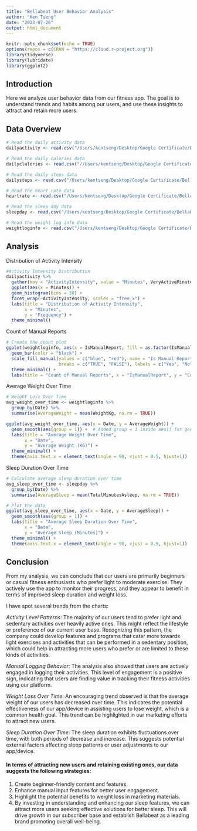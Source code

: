 ```yaml
---
title: "Bellabeat User Behavior Analysis"
author: "Ken Tseng"
date: "2023-07-26"
output: html_document
---
```


```r
knitr::opts_chunk$set(echo = TRUE)
options(repos = c(CRAN = "https://cloud.r-project.org"))
library(tidyverse)
library(lubridate)
library(ggplot2)
```


## Introduction
Here we analyze user behavior data from our fitness app. The goal is to understand trends and habits among our users, and use these insights to attract and retain more users.

## Data Overview
```r
# Read the daily activity data
dailyactivity <- read.csv("/Users/kentseng/Desktop/Google Certificate/Bellabeat_ Project_Fitabase Data /Bellabeat_User_Behavior_Analysis/csv_files/dailyActivity_merged.csv")

# Read the daily calories data
dailyclalories <- read.csv("//Users/kentseng/Desktop/Google Certificate/Bellabeat_ Project_Fitabase Data /Bellabeat_User_Behavior_Analysis/csv_files/dailyCalories_merged.csv")

# Read the daily steps data
dailysteps <- read.csv("/Users/kentseng/Desktop/Google Certificate/Bellabeat_ Project_Fitabase Data /Bellabeat_User_Behavior_Analysis/csv_files/dailySteps_merged.csv")

# Read the heart_rate data
heartrate <- read.csv("/Users/kentseng/Desktop/Google Certificate/Bellabeat_ Project_Fitabase Data /Bellabeat_User_Behavior_Analysis/csv_files/heartrate_seconds_merged.csv")

# Read the sleep day data
sleepday <- read.csv("/Users/kentseng/Desktop/Google Certificate/Bellabeat_ Project_Fitabase Data /Bellabeat_User_Behavior_Analysis/csv_files/update_sleepDay_merged.csv")

# Read the weight log info data
weightloginfo <- read.csv("/Users/kentseng/Desktop/Google Certificate/Bellabeat_ Project_Fitabase Data /Bellabeat_User_Behavior_Analysis/csv_files/update_weightLogInfo_merged.csv")
```

## Analysis
Distribution of Activity Intensity
```r
#Activity Intensity Distribution
dailyactivity %>%
  gather(key = "ActivityIntensity", value = "Minutes", VeryActiveMinutes, FairlyActiveMinutes, LightlyActiveMinutes, SedentaryMinutes) %>%
  ggplot(aes(x = Minutes)) +
  geom_histogram(bins = 30) +
  facet_wrap(~ActivityIntensity, scales = "free_x") +
  labs(title = "Distribution of Activity Intensity", 
       x = "Minutes", 
       y = "Frequency") +
  theme_minimal()
```

Count of Manual Reports
```r
# Create the count plot
ggplot(weightloginfo, aes(x = IsManualReport, fill = as.factor(IsManualReport))) +
  geom_bar(color = "black") +
  scale_fill_manual(values = c("blue", "red"), name = "Is Manual Report",
                    breaks = c("TRUE", "FALSE"), labels = c("Yes", "No")) +
  theme_minimal() +
  labs(title = "Count of Manual Reports", x = "IsManualReport", y = "Count")  
```

Average Weight Over Time
```r
# Weight Loss Over Time
avg_weight_over_time <- weightloginfo %>% 
  group_by(Date) %>% 
  summarise(AverageWeight = mean(WeightKg, na.rm = TRUE))

ggplot(avg_weight_over_time, aes(x = Date, y = AverageWeight)) + 
  geom_smooth(aes(group = 1)) +  # Added group = 1 inside aes() for geom_smooth
  labs(title = "Average Weight Over Time", 
       x = "Date", 
       y = "Average Weight (KG)") +
  theme_minimal() + 
  theme(axis.text.x = element_text(angle = 90, vjust = 0.5, hjust=1))
```

Sleep Duration Over Time
```r
# Calculate average sleep duration over time
avg_sleep_over_time <- sleepday %>% 
  group_by(Date) %>% 
  summarise(AverageSleep = mean(TotalMinutesAsleep, na.rm = TRUE))

# Plot the data
ggplot(avg_sleep_over_time, aes(x = Date, y = AverageSleep)) + 
  geom_smooth(aes(group = 1)) +  
  labs(title = "Average Sleep Duration Over Time", 
       x = "Date", 
       y = "Average Sleep (Minutes)") +
  theme_minimal() + 
  theme(axis.text.x = element_text(angle = 90, vjust = 0.5, hjust=1))
```

## Conclusion
From my analysis, we can conclude that our users are primarily beginners or casual fitness enthusiasts who prefer light to moderate exercise. They actively use the app to monitor their progress, and they appear to benefit in terms of improved sleep duration and weight loss.

I have spot several trends from the charts:

*Activity Level Patterns*: The majority of our users tend to prefer light and sedentary activities over heavily active ones. This might reflect the lifestyle or preference of our current user base. Recognizing this pattern, the company could develop features and programs that cater more towards light exercises and activities that can be performed in a sedentary position, which could help in attracting more users who prefer or are limited to these kinds of activities.

*Manual Logging Behavior*: The analysis also showed that users are actively engaged in logging their activities. This level of engagement is a positive sign, indicating that users are finding value in tracking their fitness activities using our platform.

*Weight Loss Over Time*: An encouraging trend observed is that the average weight of our users has decreased over time. This indicates the potential effectiveness of our app/device in assisting users to lose weight, which is a common health goal. This trend can be highlighted in our marketing efforts to attract new users.

*Sleep Duration Over Time*: The sleep duration exhibits fluctuations over time, with both periods of decrease and increase. This suggests potential external factors affecting sleep patterns or user adjustments to our app/device.

#### In terms of attracting new users and retaining existing ones, our data suggests the following strategies:

1. Create beginner-friendly content and features.
2. Enhance manual input features for better user engagement.
3. Highlight the potential benefits to weight loss in marketing materials.
4. By investing in understanding and enhancing our sleep features, we can attract more users seeking effective solutions for better sleep. This will drive growth in our subscriber base and establish Bellabeat as a leading brand promoting overall well-being.


